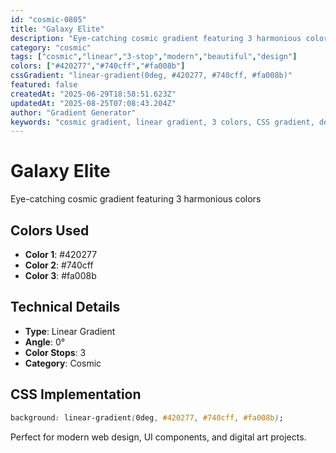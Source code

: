 ```yaml
---
id: "cosmic-0805"
title: "Galaxy Elite"
description: "Eye-catching cosmic gradient featuring 3 harmonious colors"
category: "cosmic"
tags: ["cosmic","linear","3-stop","modern","beautiful","design"]
colors: ["#420277","#740cff","#fa008b"]
cssGradient: "linear-gradient(0deg, #420277, #740cff, #fa008b)"
featured: false
createdAt: "2025-06-29T18:58:51.623Z"
updatedAt: "2025-08-25T07:08:43.204Z"
author: "Gradient Generator"
keywords: "cosmic gradient, linear gradient, 3 colors, CSS gradient, design, #420277, #740cff, #fa008b"
---
```


# Galaxy Elite

Eye-catching cosmic gradient featuring 3 harmonious colors

## Colors Used
- **Color 1**: #420277
- **Color 2**: #740cff
- **Color 3**: #fa008b

## Technical Details
- **Type**: Linear Gradient
- **Angle**: 0°
- **Color Stops**: 3
- **Category**: Cosmic

## CSS Implementation
```css
background: linear-gradient(0deg, #420277, #740cff, #fa008b);
```

Perfect for modern web design, UI components, and digital art projects.
